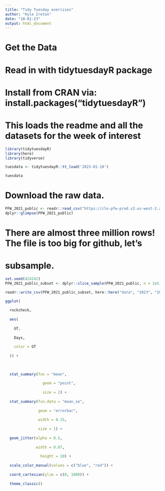 ```yaml
---
title: "Tidy Tuesday exercises"
author: "Kyle Ireton"
date: "10-01-23"
output: html_document
---
```


# Get the Data

# Read in with tidytuesdayR package 
# Install from CRAN via: install.packages("tidytuesdayR")
# This loads the readme and all the datasets for the week of interest

```r

library(tidytuesdayR)
library(here)
library(tidyverse)

```


```r

tuesdata <- tidytuesdayR::tt_load('2023-01-10')

tuesdata

```

# Download the raw data.

```r

PFW_2021_public <- readr::read_csv("https://clo-pfw-prod.s3.us-west-2.amazonaws.com/data/PFW_2021_public.csv")
dplyr::glimpse(PFW_2021_public)

```

# There are almost three million rows! The file is too big for github, let's
# subsample.

```r

set.seed(424242)
PFW_2021_public_subset <- dplyr::slice_sample(PFW_2021_public, n = 1e5)

readr::write_csv(PFW_2021_public_subset, here::here("data", "2023", "2023-01-10", "PFW_2021_public.csv"))

```

```r

ggplot(
  
  rockcheck,
  
  aes(
    
    GT,
    
    Days,
    
    color = GT
    
  )) +
    
  
    
  stat_summary(fun = "mean",
                 
                 geom = "point",
                 
                 size = 2) +
  
  stat_summary(fun.data = "mean_se",
               
               geom = "errorbar",
               
               width = 0.15,
               
               size = 1) +
  
  geom_jitter(alpha = 0.5,
              
              width = 0.07,
                
                height = 10) +
  
  scale_color_manual(values = c("blue", "red")) +
  
  coord_cartesian(ylim = c(0, 1000)) +
  
  theme_classic()

```
